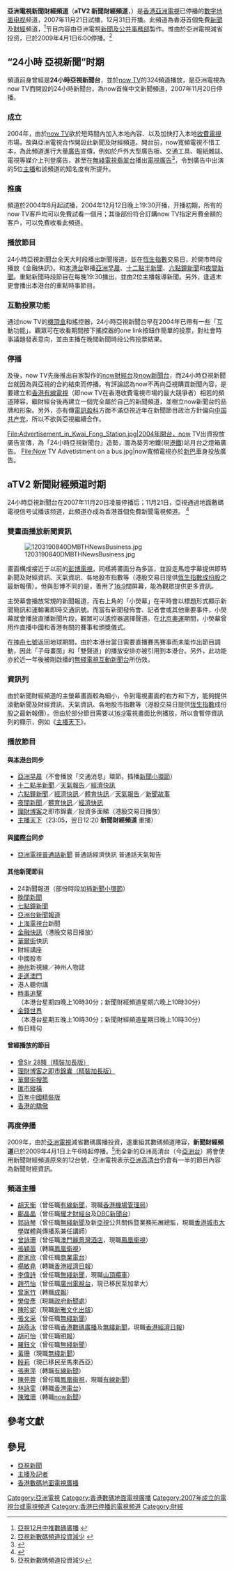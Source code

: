 {{TV channel|[[亞洲電視|亞洲電視]]|state=end}}
{{頻道資訊||頻道名稱=亞洲電視新聞財經頻道<br>{{lang|en|aTV News & Business Channel}}|頻道圖片檔案=2007_atv2_logo.jpg|頻道圖片尺寸=250px|頻道圖片名稱=亞洲電視新聞財經頻道|所屬國家或地區={{HKG}}|總部所在={{HKG}}[[大埔_(香港)|大埔]]|播放地區={{HKG}}、{{MAC}}|試播日期=2007年11月21日|開播日期=2007年12月31日|停播日期=2009年4月1日上午6:00|頻道類別=新聞、財經及資訊|視頻格式=[[縱橫比_(圖像)|16:9]]; [[576i|576i]]（[[標清電視|標清電視]]）|收視率=|收視率調查時間=|收視率資料來源=|頻道口號=|擁有者=[[亞洲電視有限公司|亞洲電視有限公司]]|持股者=|前頻道名稱=|頻道官方網站=https://web.archive.org/web/20110625143359/http://www.hkatv.com/v3/index.html}}   
{{頻道資訊||頻道名稱=24小時亞視新聞台<br>{{lang|en|24-Hour ATV News Channel}}|頻道圖片檔案=U.wiki_logo_nowTV_ch324_atv_news.png|頻道圖片尺寸=159px|頻道圖片名稱=24小時亞視新聞台|所屬國家={{HKG}}|總部所在={{HKG}}|播放地區={{HKG}}|開播日期=2004年12月12日晚19:30|停播日期=2007年11月20日凌晨|頻道類別=新聞、財經及資訊|視頻格式=[[標清電視|標清電視]]|收視率=|收視率調查時間=|收視率資料來源=|頻道口號=|擁有者=[[亞洲電視有限公司|亞洲電視有限公司]]|持股者=|前頻道名稱=|被取代名稱=|集團同類頻道=|重播服務頻道=|頻道官方網站=|備註=}}
   
'''亞洲電視新聞財經頻道'''（'''aTV2 新聞財經頻道'''，{{lang-en|'''aTV News & Business Channel'''}}）是[[香港|香港]][[亞洲電視|亞洲電視]]已停播的[[數碼地面電視|數字地面电视]]频道，2007年11月21日試播，12月31日开播。此頻道為香港首個免費[[新聞|新聞]]及[[財經|財經]]頻道，<ref>[http://www1.appledaily.atnext.com//template/apple/art_main.cfm?iss_id=20071127&sec_id=4104&subsec_id=11867&art_id=10466784 亞視12月中推數碼廣播] {{webarchive|url=https://web.archive.org/web/20071128134019/http://www1.appledaily.atnext.com/template/apple/art_main.cfm?iss_id=20071127&sec_id=4104&subsec_id=11867&art_id=10466784 |date=2007-11-28 }}</ref>节目内容由亞洲電視[[亞視新聞|新聞及公共事務部]]製作。惟由於亞洲電視減省投资，已於2009年4月1日6:00停播。<ref>[http://hk.news.yahoo.com/article/090323/4/bb7j.html 亞視新數碼頻道投資減少] {{webarchive|url=https://web.archive.org/web/20090326191746/http://hk.news.yahoo.com/article/090323/4/bb7j.html |date=2009-03-26 }}</ref>

==“24小時 亞視新聞”时期==
頻道前身曾經是'''24小時亞視新聞台'''，並於[[now_TV|now TV]]的324頻道播放，是亞洲電視為now TV而開設的24小時新聞台，為now首條中文新聞頻道，2007年11月20日停播。

===成立===
2004年，由於[[now_TV|now TV]]欲於短時間內加入本地內容、以及加快打入本地[[收費電視|收費電視]]市場，故與亞洲電視合作開設此新聞及財經頻道。開台前，now寬頻電視不惜工本，為此頻道進行大量[[廣告|廣告]]宣傳，例如於戶外大型廣告板、交通工具、報紙雜誌、電視等媒介上刊登廣告，甚至在[[無綫電視|無綫電視]][[翡翠台|翡翠台]]播出[[電視廣告|電視廣告]]<ref>{{cite web|url=https://www.youtube.com/watch?v=eFU157fmbb8|title=亞視廿四小時新聞台廣告}}</ref>，令到廣告中出演的5位[[新聞主播|主播]]和該頻道的知名度有所提升。

===推廣===
頻道於2004年8月起試播，2004年12月12日晚上19:30开播，开播初期，所有的now TV客戶均可以免費試看一個月；其後部份符合訂購now TV指定月費金額的客戶，可以免費收看此頻道。

===播放節目===
24小時亞視新聞台全天大时段播出新聞报道，並在[[恆生指數|恆生指數]]交易日，於開市時段播放《金融快訊》。和[[本港台|本港台]]聯播[[亞洲早晨|亞洲早晨]]、[[十二點半新聞|十二點半新聞]]、[[六點鐘新聞|六點鐘新聞]]和[[亞洲電視夜間新聞|夜間新聞]]。重點新聞時段節目在每晚19:30播出，並由2位主播報導新聞。另外，逢週末更會播出本港台的重點時事節目。

===互動投票功能===
通过now TV的[[機頂盒|機頂盒]]和搖控器，24小時亞視新聞台早在2004年已帶有一些「互動功能」。觀眾可在收看期間按下搖控器的one link按鈕作簡單的投票，對社會時事議題發表意向，並由主播在晚間新聞時段公佈投票結果。

===停播===
及後，now TV先後推出自家製作的[[now財經台|now財經台]]及[[now新聞台|now新聞台]]，而24小時亞視新聞台就因為與亞視的合約結束而停播。有評論認為now不再向亞視購買新聞內容，是要建立和[[香港有線電視|香港有線電視]]（即now TV在香港收費電視市場的最大競爭者）相若的頻道陣容，繼財經台後再建立一個完全屬於自己的新聞頻道，並樹立now新聞台的品牌和形象。另外，亦有傳[[電訊盈科|電訊盈科]]方面不滿亞視近年在新聞節目政治方針偏向[[中国共产党|中国共产党]]，所以不欲與亞視繼續合作。

<gallery>
File:Advertisement_in_Kwai_Fong_Station.jpg|2004年開台，now TV出資投放廣告宣傳，為「24小時亞視新聞台」造勢，圖為葵芳地鐵(現[[港鐵|港鐵]])站月台之燈箱廣告。
File:Now TV Advetistment on a bus.jpg|now寬頻電視亦於[[新世界第一巴士|新巴]]車身投放廣告。
</gallery>

==aTV2 新聞財經頻道时期==
24小時亞視新聞台在2007年11月20日凌晨停播后；11月21日，亞視通過地面數碼電視信号试播该频道，此頻道亦成為香港首個免費新聞電視頻道。 <ref>{{Cite web |url=http://hk.news.yahoo.com/071024/12/2i499.html |title=亞視12月推免費24小時新聞財經台 |access-date=2007-11-22 |archive-date=2007-10-27 |archive-url=https://web.archive.org/web/20071027025251/http://hk.news.yahoo.com/071024/12/2i499.html |dead-url=no }}</ref>

===雙畫面播放新聞資訊===
[[File:1203190840DMBTHNewsBusiness.jpg|thumb]]

畫面構成接近于以前的[[彭博電視|彭博電視]]，同樣將畫面分為多區，並設走馬燈字幕提供即時新聞及財經資訊、天氣資訊、各地股市指數等（港股交易日提供[[恆生指數成份股|恆生指數成份股]]之最新報價）。但與彭博不同的是，善用了[[16:9|16:9]]闊屏幕，能為觀眾提供更多資訊。

主熒幕會播放常規的新聞報道，而右上角的「小熒幕」在平時會以標題形式顯示新聞簡訊和運輸署即時交通訊號。而當有新聞發佈會、記者會或其他重要事件，小熒幕就會播放直播新聞片段，觀眾可以遙控器選擇聲道。在[[2008年夏季奥林匹克运动会|北京奧運]]期間，小熒幕曾用作直播中國和香港有關的賽事和頒獎儀式。

在[[神舟七號|神舟七號]]返回地球期間，由於本港台當日需要直播賽馬賽事而未能作出節目調動，因此「子母畫面」和「雙聲道」的播放安排亦被引用到本港台。另外，此功能亦於近一年後被剛啟播的[[無綫電視|無綫電視]][[無綫新聞台|互動新聞台]]所仿效。

===資訊列===
由於新聞財經頻道的主螢幕畫面較為細小，令到電視畫面的右方和下方，能夠提供滾動新聞及財經資訊、天氣資訊、各地股市指數等（港股交易日提供[[恆生指數|恆生指數]]成份股之最新報價）。但由於部分節目需要以[[16:9|16:9]]電視畫面比例播放，所以會暫停資訊列的顯示，例如《[[主播天下|主播天下]]》。

===播放節目===
====與[[本港台|本港台]]同步====
*[[亞洲早晨|亞洲早晨]]（不會播放「交通消息」環節，插播[[新聞小環節|新聞小環節]]）
*[[十二點半新聞|十二點半新聞]]／[[亞洲電視天氣報告|天氣報告]]／[[亞洲電視經濟快訊|經濟快訊]]
*[[六點鐘新聞|六點鐘新聞]]／[[亞洲電視經濟快訊|經濟快訊]]／[[亞洲電視體育快訊|體育快訊]]／[[亞洲電視天氣報告|天氣報告]]／[[新聞故事|新聞故事]]
*[[亞洲電視夜間新聞|夜間新聞]]／[[亞洲電視體育快訊|體育快訊]]／[[亞洲電視經濟快訊|經濟快訊]] 
*[[理財博客|理財博客]]之即市錦囊／投資多面睇（港股交易日播放）
*[[主播天下|主播天下]]（23:05，翌日12:20 '''新聞財經頻道''' 重播）

====與[[亞洲電視國際台|國際台]]同步====
*[[亞洲電視普通話新聞|亞洲電視普通話新聞]] 普通話經濟快訊 普通話天氣報告

====其他新聞節目====
*24新聞報道（部份時段加插[[新聞小環節|新聞小環節]]）
*[[ATV2晚間新聞|晚間新聞]]
*[[七點鐘新聞|七點鐘新聞]]
*[[亞洲台新聞報道|亞洲台新聞報道]]
*[[上海電視台|上海電視台]]新聞
*[[亞洲電視金融快訊|金融快訊]]（港股交易日播放）
*[[華爾街|華爾街]]快訊
*財經講座
*中國股市
*[[神州|神州]]新視線／神州人物誌
*[[走進澳門|走進澳門]]
*港人聽你講
*[[時事追擊|時事追擊]]（本港台星期四晚上10時30分；新聞財經頻道星期六晚上10時30分）
*[[金錢世界|金錢世界]]（本港台星期五晚上10時30分；新聞財經頻道星期日晚上10時30分）
*每日精句

====曾經播放的節目====
*[[曾Sir_28騷|曾Sir 28騷（精裝加長版）]]
*[[亞洲電視理財博客|理財博客之即市錦囊（精裝加長版）]]
*[[華爾街搜策|華爾街搜策]]
*[[匯市縱橫|匯市縱橫]]
*[[百年中國|百年中國精裝版]]
*[[香港的驕傲|香港的驕傲]]

===再度停播===
2009年，由於[[亞洲電視|亞洲電視]]減省數碼廣播投資，遂重組其數碼頻道陣容，'''新聞財經頻道'''已於2009年4月1日上午6時起停播。<ref>亞視新數碼頻道投資減少</ref>而全新的亞洲高清台（今[[亞洲電視亞洲台|亞洲台]]）將會使用新聞財經頻道原來的12台號，亞洲電視表示[[亞洲高清台|亞洲高清台]]仍會有一半的節目內容為新聞財經資訊。

===頻道主播===
*[[胡天衡|胡天衡]]（曾任職[[有線新聞|有線新聞]]，現職[[香港機場管理局|香港機場管理局]]）
*[[鄺晶晶|鄺晶晶]]（曾任職[[耀才財經台|耀才財經台]]及[[DBC|DBC]][[數碼二台|新聞台]]）
*[[郭詠琴|郭詠琴]]（曾任職[[無綫新聞|無綫新聞]]及新[[亞視|亞視]]公共關係暨業務拓展總監，現職[[香港城市大學|香港城市大學]]媒體與傳播系兼任講師）
*[[曾詠珊|曾詠珊]]（曾任職[[澳門麗景灣酒店|澳門麗景灣酒店]]，現職[[鳳凰衞視|鳳凰衞視]]）
*[[張穎茵|張穎茵]]（轉職[[鳳凰衛視|鳳凰衛視]]） 
*[[廖家欣|廖家欣]]（曾任職[[商業電台|商業電台]]）
*[[楊敏堯|楊敏堯]]（轉職[[香港|香港]][[香港經濟日報|經濟日報]]）
*[[李偉詩|李偉詩]]（曾任職[[無綫新聞|無綫新聞]]，現職[[山頂纜車|山頂纜車]]）
*[[趙芍怡|趙芍怡]]（曾任職[[廣州電視台|廣州電視台]]，現已移民至加拿大）
*[[曾家竹|曾家竹]]（轉職[[成報|成報]]）
*[[樊俊彥|樊俊彥]]（現職[[政府新聞處|政府新聞處]]）
*[[陳珍妮|陳珍妮]]（現職[[新雅文化出版|新雅文化出版]]）
*[[張文采|張文采]]（曾任職[[無綫新聞|無綫新聞]]）
*[[胡燕泳|胡燕泳]]（曾任職[[香港數碼廣播|香港數碼廣播]]及[[無綫新聞|無綫新聞]]，現職[[香港經濟日報|香港經濟日報]]）
*[[胡可怡|胡可怡]]（曾任職[[明報|明報]]）
*[[羅鈺文|羅鈺文]]（曾任職[[無綫新聞|無綫新聞]]）
*[[黃珊|黃珊]]（現職[[無綫新聞|無綫新聞]]）
*[[殷莉|殷莉]]（現已移民至馬來西亞）
*[[張惠萍|張惠萍]]（轉職[[有線新聞|有線新聞]]）
*[[陳苑蓉|陳苑蓉]]（曾任職[[鳳凰衞視|鳳凰衞視]]，現職[[香港有線新聞|有線新聞]]）
*[[林詠雯|林詠雯]]（轉職[[香港電台|香港電台]]）
*[[陳雅珊|陳雅珊]]（轉職[[now新聞|now新聞]]）

==參考文獻==
{{Reflist}}

==參見==
*[[亞視新聞|亞視新聞]]
*[[亞視新聞#現任新聞部員工|主播及記者]]
*[[香港數碼地面電視廣播|香港數碼地面電視廣播]]

{{亞洲電視頻道}}

[[Category:亞洲電視|Category:亞洲電視]]
[[Category:香港數碼地面電視廣播|Category:香港數碼地面電視廣播]]
[[Category:2007年成立的電視台或電視頻道|Category:2007年成立的電視台或電視頻道]]
[[Category:香港已停播的電視頻道|Category:香港已停播的電視頻道]]
[[Category:財經|Category:財經]]